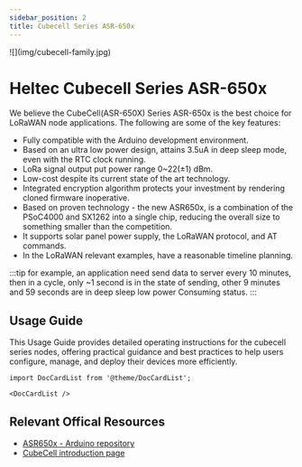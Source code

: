 ```yaml
---
sidebar_position: 2
title: Cubecell Series ASR-650x 
---
```




<div style={{ textAlign: 'center' }}>
  ![](img/cubecell-family.jpg)
</div>

# Heltec Cubecell Series ASR-650x 

We believe the CubeCell(ASR-650X) Series ASR-650x is the best
choice for LoRaWAN node applications. The following are some of the key
features:

-  Fully compatible with the Arduino development environment.
-  Based on an ultra low power design, attains 3.5uA in deep sleep mode, even with the RTC clock running.
-  LoRa signal output put power range 0~22(±1) dBm.
-  Low-cost despite its current state of the art technology.
-  Integrated encryption algorithm protects your investment by rendering cloned firmware inoperative.
-  Based on proven technology - the new ASR650x, is a combination of the PSoC4000 and SX1262 into a single chip, reducing the overall size to something smaller than the competition.
-  It supports solar panel power supply, the LoRaWAN protocol, and AT commands.
-  In the LoRaWAN relevant examples, have a reasonable timeline planning.

:::tip
for example, an application need send data to server every 10 minutes, then in a cycle, only ~1 second is in the state of sending, other 9 minutes and 59 seconds are in deep sleep low power Consuming status.
:::


## Usage Guide

This Usage Guide provides detailed operating instructions for the cubecell series nodes, offering practical guidance and best practices to help users configure, manage, and deploy their devices more efficiently.


```mdx-code-block
import DocCardList from '@theme/DocCardList';

<DocCardList />
```


## Relevant Offical Resources

- [ASR650x - Arduino repository](https://github.com/HelTecAutomation/ASR650x-Arduino)
- [CubeCell introduction page ](https://heltec.org/lora-enablecubecell-series/)

